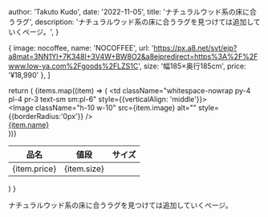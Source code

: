 
  author: 'Takuto Kudo',
  date: '2022-11-05',
  title: 'ナチュラルウッド系の床に合うラグ',
  description:
    'ナチュラルウッド系の床に合うラグを見つけては追加していくページ。',
}

  {
    image: nocoffee,
    name: 'NOCOFFEE',
    url: 'https://px.a8.net/svt/ejp?a8mat=3NN1YI+7K348I+3V4W+BW8O2&a8ejpredirect=https%3A%2F%2Fwww.low-ya.com%2Fgoods%2FLZS1C',
    size: '幅185×奥行185cm',
    price: '¥18,990'
  },
]

  return (
    <table className="min-w-full divide-y divide-gray-300">
      <thead className="bg-gray-50">
        <tr>
          <th scope="col" className="py-3.5 pl-4 pr-3 text-left text-sm font-semibold text-gray-900 sm:pl-6">
            品名
          </th>
          <th scope="col" className="px-3 py-3.5 text-left text-sm font-semibold text-gray-900">
            値段
          </th>
          <th scope="col" className="px-3 py-3.5 text-left text-sm font-semibold text-gray-900">
            サイズ
          </th>
        </tr>
      </thead>
      <tbody className="divide-y divide-gray-200 bg-white">
        {items.map((item) => (
          <tr key={item.email}>
            <td className="whitespace-nowrap py-4 pl-4 pr-3 text-sm sm:pl-6" style={{verticalAlign: 'middle'}}>
              <div className="flex items-center">
                <div className="h-10 w-10 flex-shrink-0">
                  <Image className="h-10 w-10" src={item.image} alt="" style={{borderRadius:'0px'}} />
                </div>
                <div className="ml-4">
                  <div className="font-medium text-gray-900"><a href={item.url} rel='nofollow'>{item.name}</a></div>
                </div>
              </div>
            </td>
            <td className="whitespace-nowrap px-3 py-4 text-sm text-gray-500">
              {item.price}
            </td>
            <td className="whitespace-nowrap px-3 py-4 text-sm text-gray-500">
              {item.size}
            </td>
          </tr>
        ))}
      </tbody>
    </table>
  )
}


ナチュラルウッド系の床に合うラグを見つけては追加していくページ。

<Table></Table>


